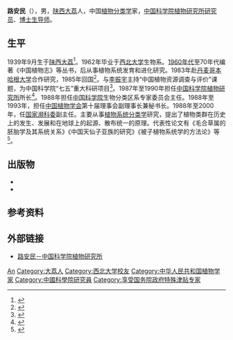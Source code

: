 {{人物信息框
| 姓名     = 路安民
| 性别     = 男
| 出生日期 = {{Bya|1939|9}}
| 出生地点 = [[陕西省|陕西省]][[大荔县|大荔县]]
| 逝世日期 = 
| 逝世地点 = 
| 籍贯     = 
| 职业     = [[植物学|植物学]]家
| 民族     = [[汉族|汉族]]
| 母校     = [[西北大学_(中国)|西北大学]]
| 教育程度 = 
}}
'''路安民'''（{{bd|1939年|9月||catIdx=Lu}}），男，[[陕西省|陕西]][[大荔县|大荔]]人，中国[[植物分类学|植物分类学]]家，[[中国科学院植物研究所|中国科学院植物研究所]][[研究员|研究员]]、[[博士生导师|博士生导师]]。

== 生平 ==
1939年9月生于[[陕西省|陕西]][[大荔县|大荔]]<ref>{{cite book |editor=中国科学院干部局 |title=中国科学院科学家人名录 |date=1990 |publisher=科学出版社 |location=北京 |isbn=7-03-001540-1 |page=415}}</ref>。1962年毕业于[[西北大学_(中国)|西北大学]]生物系。[[1960年代|1960年代]]至70年代编著《中国植物志》等丛书，后从事植物系统发育和进化研究。1983年赴[[丹麦|丹麦]][[哥本哈根大学|哥本哈根大学]]合作研究，1985年回国<ref>{{cite book |editor=[[中华人民共和国人事部|人事部]] |title=新中国留学归国学人大词典 |date=1993 |publisher=湖北教育出版社 |isbn=9787535111081 |page=376}}</ref>。与[[李振宇|李振宇]]主持“中国植物资源调查与评价”课题，为中国科学院“七五”重大科研项目<ref>{{cite news |title=我国发现植物新分类群41个 |work=[[人民日报|人民日报]] |date=1991-01-12 |page=4}}</ref>。1987年至1990年担任[[中国科学院植物研究所|中国科学院植物研究所]]所长<ref>{{cite journal |author=路安民 |title=以往鉴来 再创辉煌——纪念中国科学院植物研究所成立90周年 |journal=植物学报 |date=2018 |volume=53 |issue=5 |pages=575-577}}</ref>。1988年担任[[中国科学院|中国科学院]]生物分类区系专家委员会主任。1988年至1993年，担任[[中国植物学会|中国植物学会]]第十届理事会副理事长兼秘书长。1988年至2000年，任[[中华人民共和国濒危物种科学委员会|国家濒科委]]副主任。主要从事[[植物分类学|植物系统分类学]]研究，提出了植物类群在历史上的发生、发展和在地球上的起源、散布统一的原理。代表性论文有《毛合草属的胚胎学及其系统关系》《中国天仙子亚族的研究》《被子植物系统学的方法论》等<ref>{{cite book |editor=中国科学院中国植物志编辑委员会 |title=中国植物志·第73卷·第1分册 |date=1986 |publisher=科学出版社 |location=北京}}</ref>。

== 出版物 ==
{{ref begin}}
*{{cite book |editor=路安民|title=种子植物科属地理 |date=1999 |publisher=[[科学出版社|科学出版社]] |location=北京 |isbn=7-03-006870-X}}
*{{cite book |author=[[吴征镒|吴征镒]]|author2=路安民|author3=汤彦承|author4=陈之端|author5=李德铢|title=中国被子植物科属综论 |date=2004 |publisher=[[科学出版社|科学出版社]] |location=北京 |isbn=9787030114334}}
{{ref end}}
{{植物命名人|A.M.Lu|路安民}}

== 参考资料 ==
{{reflist}}

== 外部链接 ==
* [http://sourcedb.ib.cas.cn/cn/expert/200904/t20090403_45023.html 路安民－中国科学院植物研究所] {{Wayback|url=http://sourcedb.ib.cas.cn/cn/expert/200904/t20090403_45023.html |date=20200521160810 }}
{{portal|人物|植物}}
{{start box}}
{{s-aca}}
{{s-before|[[钱迎倩|钱迎倩]]}}
{{s-title|[[中国科学院植物研究所|中国科学院植物研究所]]所长|1987年8月－1990年12月}}
{{s-after|[[张新时|张新时]]}}
{{end box}}

{{Authority control}}
{{DEFAULTSORT:Lu}}
[[Category:路姓|An]]
[[Category:大荔人|Category:大荔人]]
[[Category:西北大学校友|Category:西北大学校友]]
[[Category:中华人民共和国植物学家|Category:中华人民共和国植物学家]]
[[Category:中國科學院研究員|Category:中國科學院研究員]]
[[Category:享受国务院政府特殊津贴专家|Category:享受国务院政府特殊津贴专家]]